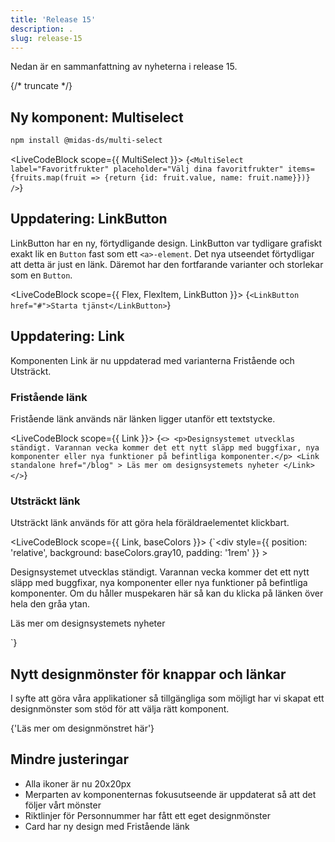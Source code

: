 ```yaml
---
title: 'Release 15'
description: .
slug: release-15
---
```



Nedan är en sammanfattning av nyheterna i release 15.

{/* truncate */}

## Ny komponent: Multiselect

```bash npm2yarn
npm install @midas-ds/multi-select
```

<LiveCodeBlock scope={{ MultiSelect }}>
  {`<MultiSelect
      label="Favoritfrukter"
      placeholder="Välj dina favoritfrukter"
      items={fruits.map(fruit => {return {id: fruit.value, name: fruit.name}})}
/>`}
</LiveCodeBlock>

## Uppdatering: LinkButton

LinkButton har en ny, förtydligande design. LinkButton var tydligare grafiskt exakt lik en `Button` fast som ett `<a>-element`. Det nya utseendet förtydligar att detta är just en länk. Däremot har den fortfarande varianter och storlekar som en `Button`.

<LiveCodeBlock scope={{ Flex, FlexItem, LinkButton }}>
  {`<LinkButton href="#">Starta tjänst</LinkButton>`}
</LiveCodeBlock>

## Uppdatering: Link

Komponenten <Link href='/components/link'>Link</Link> är nu uppdaterad med varianterna Fristående och Utsträckt.

### Fristående länk

Fristående länk används när länken ligger utanför ett textstycke.

<LiveCodeBlock scope={{ Link }}>
  {`<>
    <p>Designsystemet utvecklas ständigt. Varannan vecka kommer det ett nytt släpp med buggfixar, nya komponenter eller nya funktioner på befintliga komponenter.</p>
    <Link
        standalone
        href="/blog"
    >
        Läs mer om designsystemets nyheter
    </Link>
</>`}
</LiveCodeBlock>

### Utsträckt länk

Utsträckt länk används för att göra hela föräldraelementet klickbart.

<LiveCodeBlock scope={{ Link, baseColors }}>
  {`<div
      style={{
        position: 'relative',
        background: baseColors.gray10,
        padding: '1rem'
      }}
    >
    <p>Designsystemet utvecklas ständigt. Varannan vecka kommer det ett nytt släpp med buggfixar, nya komponenter eller nya funktioner på befintliga komponenter. Om du håller muspekaren här så kan du klicka på länken över hela den gråa ytan.</p>
    <Link
        standalone
        stretched
        href="/blog"
    >
        Läs mer om designsystemets nyheter
    </Link>
</div>`}
</LiveCodeBlock>

## Nytt designmönster för knappar och länkar

I syfte att göra våra applikationer så tillgängliga som möjligt har vi skapat ett designmönster som stöd för att välja rätt komponent.

<Link
  standalone
  href='/design-patterns/buttons-and-links'
>
  {'Läs mer om designmönstret här'}
</Link>

## Mindre justeringar

- Alla ikoner är nu 20x20px
- Merparten av komponenternas fokusutseende är uppdaterat så att det följer vårt mönster
- Riktlinjer för <Link href="/design-patterns/personnummer">Personnummer</Link> har fått ett eget designmönster
- <Link href='/components/card'>Card</Link> har ny design med Fristående länk

